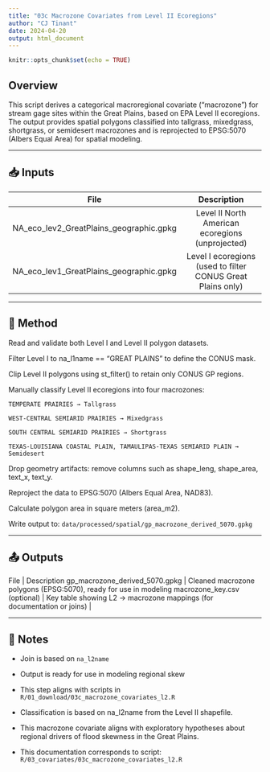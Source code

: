 ```yaml
---
title: "03c Macrozone Covariates from Level II Ecoregions"
author: "CJ Tinant"
date: 2024-04-20
output: html_document
---
```


```r
knitr::opts_chunk$set(echo = TRUE)
```

## Overview

This script derives a categorical macroregional covariate ("macrozone") for stream gage sites within the Great Plains, based on EPA Level II ecoregions. The output provides spatial polygons classified into tallgrass, mixedgrass, shortgrass, or semidesert macrozones and is reprojected to EPSG:5070 (Albers Equal Area) for spatial modeling.

---

## 📥 Inputs

| File | Description |
|:----:|:-----------:|
| NA_eco_lev2_GreatPlains_geographic.gpkg | Level II North American ecoregions (unprojected) |
| NA_eco_lev1_GreatPlains_geographic.gpkg | Level I ecoregions (used to filter CONUS Great Plains only) |


---

## 🧭 Method

Read and validate both Level I and Level II polygon datasets.

Filter Level I to na_l1name == "GREAT PLAINS" to define the CONUS mask.

Clip Level II polygons using st_filter() to retain only CONUS GP regions.

Manually classify Level II ecoregions into four macrozones:

    TEMPERATE PRAIRIES → Tallgrass

    WEST-CENTRAL SEMIARID PRAIRIES → Mixedgrass

    SOUTH CENTRAL SEMIARID PRAIRIES → Shortgrass

    TEXAS-LOUISIANA COASTAL PLAIN, TAMAULIPAS-TEXAS SEMIARID PLAIN → Semidesert

Drop geometry artifacts: remove columns such as shape_leng, shape_area, text_x, text_y.

Reproject the data to EPSG:5070 (Albers Equal Area, NAD83).

Calculate polygon area in square meters (area_m2).

Write output to: `data/processed/spatial/gp_macrozone_derived_5070.gpkg`

---

## 📤 Outputs

File | Description
gp_macrozone_derived_5070.gpkg | Cleaned macrozone polygons (EPSG:5070), ready for use in modeling
macrozone_key.csv (optional) | Key table showing L2 → macrozone mappings (for documentation or joins) | 

---

## 📝 Notes

- Join is based on `na_l2name`
- Output is ready for use in modeling regional skew
- This step aligns with scripts in `R/01_download/03c_macrozone_covariates_l2.R`

- Classification is based on na_l2name from the Level II shapefile.

- This macrozone covariate aligns with exploratory hypotheses about regional drivers of flood skewness in the Great Plains.

- This documentation corresponds to script:
`R/03_covariates/03c_macrozone_covariates_l2.R`
